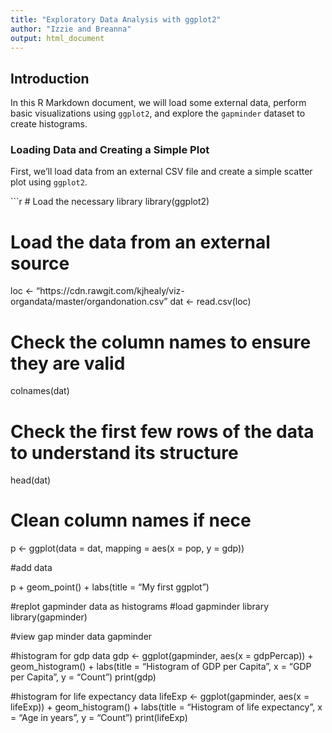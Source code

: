 ```yaml
---
title: "Exploratory Data Analysis with ggplot2"
author: "Izzie and Breanna"
output: html_document
---
```


## Introduction

In this R Markdown document, we will load some external data, perform basic visualizations using `ggplot2`, and explore the `gapminder` dataset to create histograms.

### Loading Data and Creating a Simple Plot

First, we’ll load data from an external CSV file and create a simple scatter plot using `ggplot2`.

```r
# Load the necessary library
library(ggplot2)

# Load the data from an external source
loc <- "https://cdn.rawgit.com/kjhealy/viz-organdata/master/organdonation.csv"
dat <- read.csv(loc)

# Check the column names to ensure they are valid
colnames(dat)

# Check the first few rows of the data to understand its structure
head(dat)

# Clean column names if nece
p <- ggplot(data = dat, mapping = aes(x = pop, y = gdp))

#add data 

p + geom_point() +
  labs(title = "My first ggplot")

#replot gapminder data as histograms 
#load gapminder library 
library(gapminder)

#view gap minder data 
gapminder 

#histogram for gdp data 
gdp <- ggplot(gapminder, aes(x = gdpPercap)) +
  geom_histogram() +
  labs(title = "Histogram of GDP per Capita", x = "GDP per Capita", y = "Count")
print(gdp)

#histogram for life expectancy data 
lifeExp <- ggplot(gapminder, aes(x = lifeExp)) +
  geom_histogram() +
  labs(title = "Histogram of life expectancy", x = "Age in years", y = "Count")
print(lifeExp)

